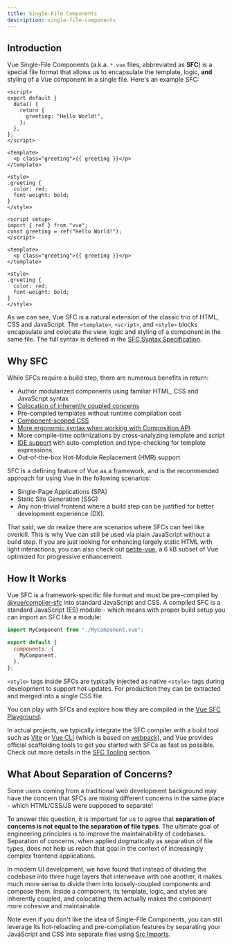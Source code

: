 ```yaml
---
title: Single-File Components
description: single-file-components
---
```


## Introduction

Vue Single-File Components (a.k.a. `*.vue` files, abbreviated as **SFC**) is a special file format that allows us to encapsulate the template, logic, **and** styling of a Vue component in a single file. Here's an example SFC:

<div class="options-api">

```vue
<script>
export default {
  data() {
    return {
      greeting: "Hello World!",
    };
  },
};
</script>

<template>
  <p class="greeting">{{ greeting }}</p>
</template>

<style>
.greeting {
  color: red;
  font-weight: bold;
}
</style>
```

</div>

<div class="composition-api">

```vue
<script setup>
import { ref } from "vue";
const greeting = ref("Hello World!");
</script>

<template>
  <p class="greeting">{{ greeting }}</p>
</template>

<style>
.greeting {
  color: red;
  font-weight: bold;
}
</style>
```

</div>

As we can see, Vue SFC is a natural extension of the classic trio of HTML, CSS and JavaScript. The `<template>`, `<script>`, and `<style>` blocks encapsulate and colocate the view, logic and styling of a component in the same file. The full syntax is defined in the [SFC Syntax Specification](/api/sfc-spec).

## Why SFC

While SFCs require a build step, there are numerous benefits in return:

- Author modularized components using familiar HTML, CSS and JavaScript syntax
- [Colocation of inherently coupled concerns](#what-about-separation-of-concerns)
- Pre-compiled templates without runtime compilation cost
- [Component-scoped CSS](/api/sfc-css-features)
- [More ergonomic syntax when working with Composition API](/api/sfc-script-setup)
- More compile-time optimizations by cross-analyzing template and script
- [IDE support](/guide/scaling-up/tooling#ide-support) with auto-completion and type-checking for template expressions
- Out-of-the-box Hot-Module Replacement (HMR) support

SFC is a defining feature of Vue as a framework, and is the recommended approach for using Vue in the following scenarios:

- Single-Page Applications (SPA)
- Static Site Generation (SSG)
- Any non-trivial frontend where a build step can be justified for better development experience (DX).

That said, we do realize there are scenarios where SFCs can feel like overkill. This is why Vue can still be used via plain JavaScript without a build step. If you are just looking for enhancing largely static HTML with light interactions, you can also check out [petite-vue](https://github.com/vuejs/petite-vue), a 6 kB subset of Vue optimized for progressive enhancement.

## How It Works

Vue SFC is a framework-specific file format and must be pre-compiled by [@vue/compiler-sfc](https://github.com/vuejs/core/tree/main/packages/compiler-sfc) into standard JavaScript and CSS. A compiled SFC is a standard JavaScript (ES) module - which means with proper build setup you can import an SFC like a module:

```js
import MyComponent from "./MyComponent.vue";

export default {
  components: {
    MyComponent,
  },
};
```

`<style>` tags inside SFCs are typically injected as native `<style>` tags during development to support hot updates. For production they can be extracted and merged into a single CSS file.

You can play with SFCs and explore how they are compiled in the [Vue SFC Playground](https://play.vuejs.org/).

In actual projects, we typically integrate the SFC compiler with a build tool such as [Vite](https://vitejs.dev/) or [Vue CLI](http://cli.vuejs.org/) (which is based on [webpack](https://webpack.js.org/)), and Vue provides official scaffolding tools to get you started with SFCs as fast as possible. Check out more details in the [SFC Tooling](/guide/scaling-up/tooling) section.

## What About Separation of Concerns?

Some users coming from a traditional web development background may have the concern that SFCs are mixing different concerns in the same place - which HTML/CSS/JS were supposed to separate!

To answer this question, it is important for us to agree that **separation of concerns is not equal to the separation of file types**. The ultimate goal of engineering principles is to improve the maintainability of codebases. Separation of concerns, when applied dogmatically as separation of file types, does not help us reach that goal in the context of increasingly complex frontend applications.

In modern UI development, we have found that instead of dividing the codebase into three huge layers that interweave with one another, it makes much more sense to divide them into loosely-coupled components and compose them. Inside a component, its template, logic, and styles are inherently coupled, and colocating them actually makes the component more cohesive and maintainable.

Note even if you don't like the idea of Single-File Components, you can still leverage its hot-reloading and pre-compilation features by separating your JavaScript and CSS into separate files using [Src Imports](/api/sfc-spec#src-imports).
